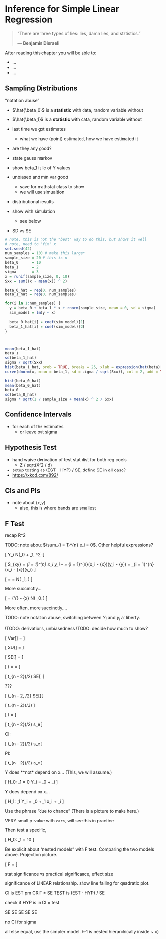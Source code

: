 # Inference for Simple Linear Regression

> "There are three types of lies: lies, damn lies, and statistics."
>
> --- **Benjamin Disraeli**

After reading this chapter you will be able to:

- ...
- ...
- ...


## Sampling Distributions

"notation abuse"

- $\hat{\beta_0}$ is a **statistic** with data, random variable without
- $\hat{\beta_1}$ is a **statistic** with data, random variable without

- last time we got estimates
    - what we have (point) estimated, how we have estimated it
- are they any good?
- state gauss markov
- show beta_1 is lc of Y values
- unbiased and min var good
    - save for mathstat class to show
    - we will use simualtion
- distributional results
- show with simulation
     - see below
- SD vs SE

```r
# note, this is not the "best" way to do this, but shows it well
# note, need to "fix" x
set.seed(42)
num_samples = 100 # make this larger
sample_size = 20 # this is n
beta_0      = 10
beta_1      = 2
sigma       = 3
x = runif(sample_size, 0, 10)
Sxx = sum((x - mean(x)) ^ 2)

beta_0_hat = rep(0, num_samples)
beta_1_hat = rep(0, num_samples)

for(i in 1:num_samples) {
  y = beta_0 + beta_1 * x + rnorm(sample_size, mean = 0, sd = sigma)
  sim_model = lm(y ~ x)
  
  beta_0_hat[i] = coef(sim_model)[1]
  beta_1_hat[i] = coef(sim_model)[2]
}



mean(beta_1_hat)
beta_1
sd(beta_1_hat)
sigma / sqrt(Sxx)
hist(beta_1_hat, prob = TRUE, breaks = 25, xlab = expression(hat(beta)[1]), main = "")
curve(dnorm(x, mean = beta_1, sd = sigma / sqrt(Sxx)), col = 2, add = TRUE)

hist(beta_0_hat)
mean(beta_0_hat)
beta_0
sd(beta_0_hat)
sigma * sqrt(1 / sample_size + mean(x) ^ 2 / Sxx)

```


## Confidence Intervals

- for each of the estimates
    - or leave out sigma

## Hypothesis Test

- hand waive derivation of test stat dist for both reg coefs
    - Z / sqrt(X^2 / d)
- setup testing as (EST - HYP) / SE, define SE in all case?
- [https://xkcd.com/892/](https://xkcd.com/892/)

## CIs and PIs

- note about $(\bar{x}, \bar{y})$
    - also, this is where bands are smallest

## F Test

recap R^2





TODO: note about $\sum_{i = 1}^{n} e_i = 0$. Other helpful expressions?



\[
Y_i \sim N(\beta_0 + \beta_1, \sigma^2)
\]

\[
S_{xy} = \sum_{i = 1}^{n} x_i y_i - \frac{(\sum_{i = 1}^{n} x_i)(\sum_{i = 1}^{n} y_i)}{n}  = \sum_{i = 1}^{n}(x_i - \bar{x})(y_i - \bar{y})
= \sum_{i = 1}^{n}(x_i - \bar{x})(y_i)
\]

\[
\hat{\beta_1} = \frac{S_{xy}}{S_xx} = \frac{\sum_{i = 1}^{n}(x_i - \bar{x})(Y_i)}{\sum_{i = 1}^{n}(x_i - \bar{x})^2} \sim N\left(  \beta_1, \frac{\sigma^2}{\sum_{i = 1}^{n}(x_i - \bar{x})^2} \right)
\]

More succinctly...

\[
\hat{\beta_0} = \bar{Y} - \hat{\beta_1}\bar{x} \sim N\left(  \beta_0, \frac{\sigma^2 \sum_{i = 1}^{n}x_i^2}{n \sum_{i = 1}^{n}(x_i - \bar{x})^2} \right)
\]

More often, more succinctly....


TODO: note notation abuse, switching between $Y_i$ and $y_i$ at liberty.

!TODO: derivations, unbiasedness
!TODO: decide how much to show?

\[
Var[\hat{\beta_1}] = \frac{\sigma^2}{S_{xx}}
\]

\[
SD[\hat{\beta_1}] = \frac{\sigma}{\sqrt{S_{xx}}}
\]

\[
SE[\hat{\beta_1}] = \frac{s_e}{\sqrt{S_{xx}}}
\]

\[
t = \frac{\hat{\beta_1}-\beta_{10}}{SE[\hat{\beta_1}]} = \frac{\hat{\beta_1}-\beta_{10}}{s_e / \sqrt{S_{xx}}}
\]

\[
\hat{\beta_1} \pm t_{n - 2}(\alpha/2) SE[\hat{\beta_1}] 
\]

???

\[
\hat{\beta_1} \pm t_{n - 2, \alpha/2} SE[\hat{\beta_1}] 
\]

\[
\hat{\beta_1} \pm t_{n - 2}(\alpha/2) \frac{s_e}{\sqrt{S_{xx}}}
\]



\[
t = \frac{\hat{\beta_0}-\beta_{00}}{s_e\sqrt{\frac{1}{n} + \frac{\bar{x}^2}{S_{xx}}}}
\]

\[
\hat{\beta_0} \pm t_{n - 2}(\alpha/2) s_e\sqrt{\frac{1}{n}+\frac{\bar{x}^2}{S_{xx}}}
\]

CI:

\[
\hat{y} \pm t_{n - 2}(\alpha/2)  s_e\sqrt{\frac{1}{n}+\frac{(x-\bar{x})^2}{S_{xx}}}
\]

PI:

\[
\hat{y} \pm t_{n - 2}(\alpha/2) \cdot s_e\sqrt{1 + \frac{1}{n}+\frac{(x-\bar{x})^2}{S_{xx}}}
\]



Y does **not* depend on x... (This, we will assume.)

\[
H_0: \beta_1 = 0 \quad \quad Y_i = \beta_0 + \epsilon_i
\]

Y does depend on x...

\[
H_1: \beta_1 \neq 0 \quad \quad Y_i = \beta_0 + \beta_1 x_i + \epsilon_i
\]

Use the phrase "due to chance" (There is a picture to make here.)

VERY small p-value with `cars`, will see this in practice.

Then test a specific,

\[
H_0: \beta_1 = 10
\]


Be explicit about "nested models" with F test. Comparing the two models above. Projection picture.


\[
F = 
\]


stat significance vs practical significance, effect size

significance of LINEAR relationship. show line failing for quadratic plot.

CI is EST pm CRIT * SE
TEST is (EST - HYP) / SE

check if HYP is in CI = test

SE SE SE SE SE

no CI for sigma

all else equal, use the simpler model. (~1 is nested hierarchically inside ~ x)